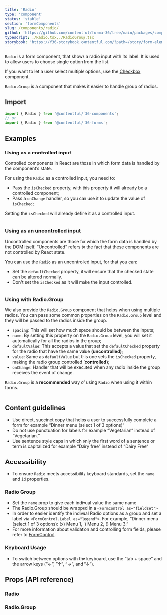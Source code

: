 ```yaml
---
title: 'Radio'
type: 'component'
status: 'stable'
section: 'formComponents'
slug: /components/radio/
github: 'https://github.com/contentful/forma-36/tree/main/packages/components/forms/src/Radio'
typescript: ./Radio.tsx,./RadioGroup.tsx
storybook: 'https://f36-storybook.contentful.com/?path=/story/form-elements-radio--basic'
---
```


`Radio` is a form component, that shows a radio input with its label. It is used to allow users to choose single option from the list.

If you want to let a user select multiple options, use the [Checkbox](/components/checkbox) component.

`Radio.Group` is a component that makes it easier to handle group of radios.

## Import

```js static=true
import { Radio } from '@contentful/f36-components';
// or
import { Radio } from '@contentful/f36-forms';
```

## Examples

### Using as a controlled input

Controlled components in React are those in which form data is handled by the component’s state.

For using the `Radio` as a controlled input, you need to:

- Pass the `isChecked` property, with this property it will already be a controlled component;
- Pass a `onChange` handler, so you can use it to update the value of `isChecked`;

Setting the `isChecked` will already define it as a controlled input.

```jsx file=../../examples/RadioControlledExample.tsx

```

### Using as an uncontrolled input

Uncontrolled components are those for which the form data is handled by the DOM itself. “Uncontrolled” refers to the fact that these components are not controlled by React state.

You can use the `Radio` as an uncontrolled input, for that you can:

- Set the `defaultChecked` property, it will ensure that the checked state can be altered normally.
- Don't set the `isChecked` as it will make the input controlled.

```jsx file=../../examples/RadioUncontrolledExample.tsx

```

### Using with Radio.Group

We also provide the `Radio.Group` component that helps when using multiple radios. You can pass some common properties on the `Radio.Group` level and they will be passed to the radios inside the group.

- `spacing`: This will set how much space should be between the inputs;
- `name`: By setting this property on the `Radio.Group` level, you will set it automatically for all the radios in the group;
- `defaultValue`: This accepts a value that set the `defaultChecked` property for the radio that have the same value **(uncontrolled)**;
- `value`: Same as `defaultValue` but this one sets the `isChecked` property, making the radio group controlled **(controlled)**;
- `onChange`: Handler that will be executed when any radio inside the group receives the event of change.

`Radio.Group` is a **recommended** way of using `Radio` when using it within forms.

```jsx file=../../examples/RadioGroupExample.tsx

```

## Content guidelines

- Use direct, succinct copy that helps a user to successfully complete a form for example “Dinner menu (select 1 of 3 options)“
- Do not use punctuation for labels for example “Vegetarian“ instead of “Vegetarian.“
- Use sentence style caps in which only the first word of a sentence or term is capitalized for example “Dairy free“ instead of “Dairy Free“

## Accessibility

- To ensure `Radio` meets accessibility keyboard standards, set the `name` and `id` properties.

### Radio Group

- Set the `name` prop to give each indivual value the same name
- The Radio.Group should be wrapped in a `<FormControl as="fieldset">`
- In order to easier identify the indivual Radio options as a group and set a label via `<FormControl.Label as="legend">`. For example, “Dinner menu (select 1 of 3 options): (x) Menu 1, () Menu 2, () Menu 3.”
- For more information about validation and controlling form fields, please refer to [FormControl](./form-control).

### Keyboard Usage

- To switch between options with the keyboard, use the “tab + space” and the arrow keys (“←”, ”↑”, “→”, and “↓”).

## Props (API reference)

### Radio

<PropsTable of="Radio" />

### Radio.Group

<PropsTable of="RadioGroup" />
